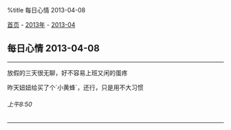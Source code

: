 %title 每日心情 2013-04-08

[[../../../index|首页]] - [[../index|2013年]] - [[index|2013-04]]
==每日心情 2013-04-08==
----
放假的三天很无聊，好不容易上班又闲的蛋疼

昨天妞妞给买了个`小黄蜂`，还行，只是用不大习惯
======上午8:50======
----
